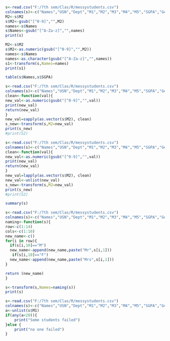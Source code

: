 ```{r}
s<-read.csv("F:/7th sem/Clas/R/messystudents.csv")
colnames(s)<-c("Names","USN","Dept","M1","M2","M3","M4","M5","SGPA","Gender")
M2<-s$M2
s$M2<-gsub("[^0-9]","",M2)
names<-s$Names
s$Names<-gsub("[^A-Za-z]","",names)
print(s)
```

```{r}
M2<-s$M2
s$M2<-as.numeric(gsub("[^0-9]","",M2))
names<-s$Names
names<-as.character(gsub("[^A-Za-z]","",names))
s1<-transform(s,Names=names)
print(s1)
``` 

```{r}
table(s$Names,s$SGPA)
```

```{r}
s<-read.csv("F:/7th sem/Clas/R/messystudents.csv")
colnames(s)<-c("Names","USN","Dept","M1","M2","M3","M4","M5","SGPA","Gender")
clean<-function(val){
new_val<-as.numeric(gsub("[^0-9]","",val))
print(new_val)
return(new_val)
}
new_val=sapply(as.vector(s$M2), clean)
s_new<-transform(s,M2=new_val)
print(s_new)
#print(S2)
``` 

```{r}
s<-read.csv("F:/7th sem/Clas/R/messystudents.csv")
colnames(s)<-c("Names","USN","Dept","M1","M2","M3","M4","M5","SGPA","Gender")
clean<-function(val){
new_val<-as.numeric(gsub("[^0-9]","",val))
print(new_val)
return(new_val)
}
new_val=lapply(as.vector(s$M2), clean)
new_val<-unlist(new_val)
s_new<-transform(s,M2=new_val)
print(s_new)
#print(S2)
``` 

```{r}
summary(s)
```

```{r}
s<-read.csv("F:/7th sem/Clas/R/messystudents.csv")
colnames(s)<-c("Names","USN","Dept","M1","M2","M3","M4","M5","SGPA","Gender")
naming<-function(s){
row<-c(1:14)
cols<-c(1:10)
new_name<-c()
for(i in row){
  if(s[i,10]=="M")
  new_name<-append(new_name,paste("Mr",s[i,1]))
   if(s[i,10]=="F")
  new_name<-append(new_name,paste("Mrs",s[i,1]))
}

return (new_name)
}

s<-transform(s,Names=naming(s))
print(s)
```

```{r}
s<-read.csv("F:/7th sem/Clas/R/messystudents.csv")
colnames(s)<-c("Names","USN","Dept","M1","M2","M3","M4","M5","SGPA","Gender")
a<-unlist(s$M1)
if(any(a<20)){
    print("Some students failed")
}else {
    print("no one failed")
}
```